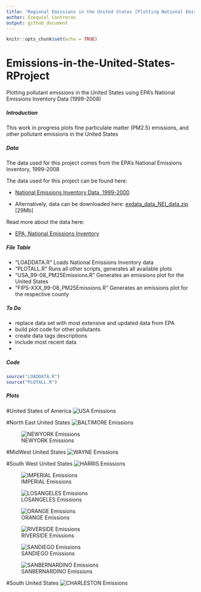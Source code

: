 ```yaml
---
title: "Regional Emissions in the United States [Plotting National Emissions Inventory]"
author: Ezequiel Contreras
output: github_document
---
```


```r
knitr::opts_chunk$set(echo = TRUE)
```

# Emissions-in-the-United-States-RProject#
Plotting pollutant emissions in the.United States using EPA's National Emissions Inventory Data (1999-2008)


##### Introduction #####

This work in progress plots fine particulate matter (PM2.5) emissions, and other pollutant emissions in the United States


##### Data #####

The data used for this project comes from the EPA's National Emissions Inventory, 1999-2008

The data used for this project can be found here:

*   [National Emissions Inventory Data, 1999-2000](https://github.com/ezequielc97/Emissions-in-the-United-States-RProject/tree/master/National_Emissions_Inventory_Data)

* Alternatively, data can be downloaded here: [exdata_data_NEI_data.zip](https://d396qusza40orc.cloudfront.net/exdata%2Fdata%2FNEI_data.zip) [29Mb]

Read more about the data here:

* [EPA, National Emissions Inventory](https://www.epa.gov/air-emissions-inventories/national-emissions-inventory-nei)


##### File Table #####

- "LOADDATA.R" Loads National Emissions Inventory data
- "PLOTALL.R" Runs all other scripts, generates all available plots  
- "USA_99-08_PM25Emissions.R" Generates an emissions plot for the United States
- "FIPS-XXX_99-08_PM25Emissions.R" Generates an emissions plot for the respective county


##### To Do #####

- replace data set with most extensive and updated data from EPA
- build plot code for other pollutants
- create data tags descriptions
- include most recent data
- 


##### Code

```r
source("LOADDATA.R")
source("PLOTALL.R")
```

##### Plots #####

#United States of America
![USA Emissions](USA_99-08_PM25Emissions.png)


#North East United States
![BALTIMORE Emissions](FIPS-BALTIMORE_99-08_PM25Emissions.png)

![NEWYORK Emissions](FIPS-NEWYORK_99-08_PM25Emissions.png)


#MidWest United States
![WAYNE Emissions](FIPS-WAYNE_99-08_PM25Emissions.png)


#South West United States
![HARRIS Emissions](FIPS-HARRIS_99-08_PM25Emissions.png)

![IMPERIAL Emissions](FIPS-IMPERIAL_99-08_PM25Emissions.png)

![LOSANGELES Emissions](FIPS-LOSANGELES_99-08_PM25Emissions.png)

![ORANGE Emissions](FIPS-ORANGE_99-08_PM25Emissions.png)

![RIVERSIDE Emissions](FIPS-RIVERSIDE_99-08_PM25Emissions.png)

![SANDIEGO Emissions](FIPS-SANDIEGO_99-08_PM25Emissions.png)

![SANBERNARDINO Emissions](FIPS-SBERNARDINO_99-08_PM25Emissions.png)


#South United States
![CHARLESTON Emissions](FIPS-CHARLESTON_99-08_PM25Emissions.png)


